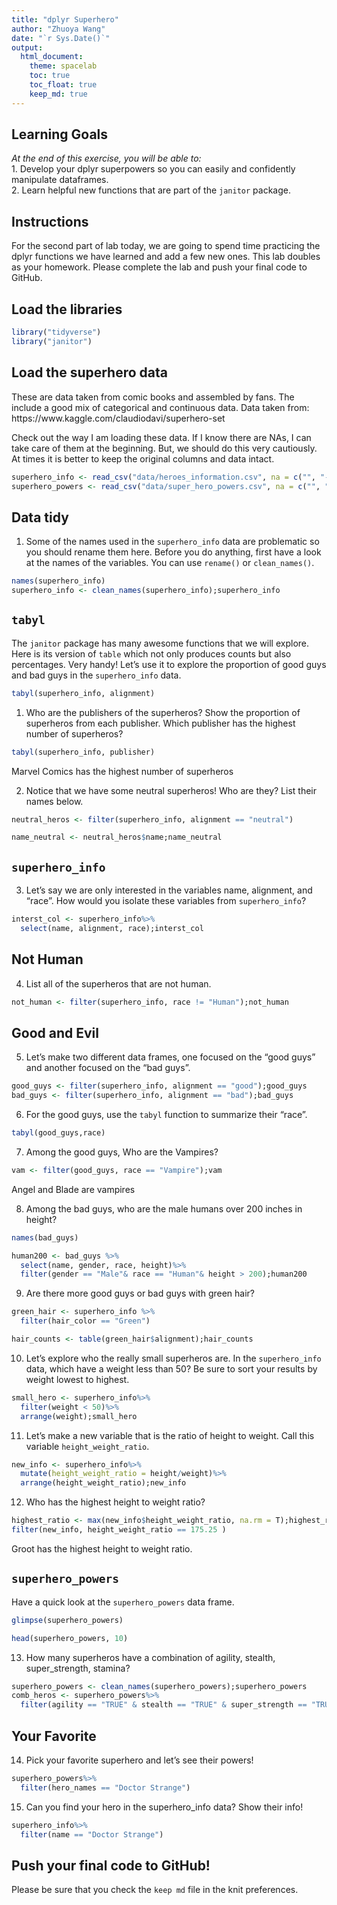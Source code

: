 ```yaml
---
title: "dplyr Superhero"
author: "Zhuoya Wang"
date: "`r Sys.Date()`"
output:
  html_document: 
    theme: spacelab
    toc: true
    toc_float: true
    keep_md: true
---
```


## Learning Goals  
*At the end of this exercise, you will be able to:*    
1. Develop your dplyr superpowers so you can easily and confidently manipulate dataframes.  
2. Learn helpful new functions that are part of the `janitor` package.  

## Instructions
For the second part of lab today, we are going to spend time practicing the dplyr functions we have learned and add a few new ones. This lab doubles as your homework. Please complete the lab and push your final code to GitHub.  

## Load the libraries
```r
library("tidyverse")
library("janitor")
```

## Load the superhero data
These are data taken from comic books and assembled by fans. The include a good mix of categorical and continuous data.  Data taken from: https://www.kaggle.com/claudiodavi/superhero-set  

Check out the way I am loading these data. If I know there are NAs, I can take care of them at the beginning. But, we should do this very cautiously. At times it is better to keep the original columns and data intact.  
```r
superhero_info <- read_csv("data/heroes_information.csv", na = c("", "-99", "-"))
superhero_powers <- read_csv("data/super_hero_powers.csv", na = c("", "-99", "-"))
```

## Data tidy
1. Some of the names used in the `superhero_info` data are problematic so you should rename them here. Before you do anything, first have a look at the names of the variables. You can use `rename()` or `clean_names()`.    

```r
names(superhero_info)
superhero_info <- clean_names(superhero_info);superhero_info

```



## `tabyl`
The `janitor` package has many awesome functions that we will explore. Here is its version of `table` which not only produces counts but also percentages. Very handy! Let's use it to explore the proportion of good guys and bad guys in the `superhero_info` data.  
```r
tabyl(superhero_info, alignment)
```


1. Who are the publishers of the superheros? Show the proportion of superheros from each publisher. Which publisher has the highest number of superheros?  

```r
tabyl(superhero_info, publisher)
```

Marvel Comics has the highest number of superheros

2. Notice that we have some neutral superheros! Who are they? List their names below.  
```r
neutral_heros <- filter(superhero_info, alignment == "neutral")

name_neutral <- neutral_heros$name;name_neutral
```


## `superhero_info`
3. Let's say we are only interested in the variables name, alignment, and "race". How would you isolate these variables from `superhero_info`?

```r
interst_col <- superhero_info%>%
  select(name, alignment, race);interst_col
```


## Not Human
4. List all of the superheros that are not human.

```r

not_human <- filter(superhero_info, race != "Human");not_human

```



## Good and Evil
5. Let's make two different data frames, one focused on the "good guys" and another focused on the "bad guys".

```r
good_guys <- filter(superhero_info, alignment == "good");good_guys
bad_guys <- filter(superhero_info, alignment == "bad");bad_guys
```



6. For the good guys, use the `tabyl` function to summarize their "race".

```r
tabyl(good_guys,race)
```



7. Among the good guys, Who are the Vampires?
```r
vam <- filter(good_guys, race == "Vampire");vam
```

Angel and Blade are vampires


8. Among the bad guys, who are the male humans over 200 inches in height?
```r
names(bad_guys)
```


```r
human200 <- bad_guys %>%
  select(name, gender, race, height)%>%
  filter(gender == "Male"& race == "Human"& height > 200);human200
```


9. Are there more good guys or bad guys with green hair?  

```r
green_hair <- superhero_info %>%
  filter(hair_color == "Green")

hair_counts <- table(green_hair$alignment);hair_counts

```


10. Let's explore who the really small superheros are. In the `superhero_info` data, which have a weight less than 50? Be sure to sort your results by weight lowest to highest.  


```r
small_hero <- superhero_info%>%
  filter(weight < 50)%>%
  arrange(weight);small_hero
```


11. Let's make a new variable that is the ratio of height to weight. Call this variable `height_weight_ratio`.    

```r
new_info <- superhero_info%>%
  mutate(height_weight_ratio = height/weight)%>%
  arrange(height_weight_ratio);new_info
```



12. Who has the highest height to weight ratio? 

```r
highest_ratio <- max(new_info$height_weight_ratio, na.rm = T);highest_ratio
filter(new_info, height_weight_ratio == 175.25 )

```
Groot has the highest height to weight ratio.



## `superhero_powers`
Have a quick look at the `superhero_powers` data frame.

```r
glimpse(superhero_powers)

```

```r
head(superhero_powers, 10)
```



13. How many superheros have a combination of agility, stealth, super_strength, stamina?

```r

superhero_powers <- clean_names(superhero_powers);superhero_powers
comb_heros <- superhero_powers%>%
  filter(agility == "TRUE" & stealth == "TRUE" & super_strength == "TRUE");comb_heros

```


## Your Favorite
14. Pick your favorite superhero and let's see their powers! 

```r
superhero_powers%>%
  filter(hero_names == "Doctor Strange")
```

15. Can you find your hero in the superhero_info data? Show their info!  

```r
superhero_info%>%
  filter(name == "Doctor Strange")
```

## Push your final code to GitHub!
Please be sure that you check the `keep md` file in the knit preferences.  